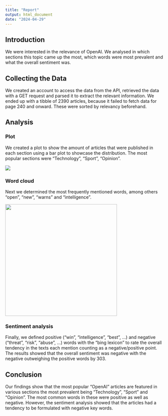```yaml
---
title: "Report"
output: html_document
date: "2024-04-29"
---
```


## Introduction

We were interested in the relevance of OpenAI. We analysed in which sections this topic came up the most, which words were most prevalent and what the overall sentiment was.

## Collecting the Data

We created an account to access the data from the API, retrieved the data with a GET request and parsed it to extract the relevant information. We ended up with a tibble of 2390 articles, because it failed to fetch data for page 240 and onward. These were sorted by relevancy beforehand.

## Analysis 

### Plot 

We created a plot to show the amount of articles that were published in each section using a bar plot to showcase the distribution. The most popular sections were "Technology", "Sport", "Opinion".

![](images/Articles_by_Section-01.png)

### Word cloud

Next we determined the most frequently mentioned words, among others "open", "new", "warns" and "intelligence".

![](images/word_cloud.jpg){width="355"}

### Sentiment analysis

Finally, we defined positive ("win", "intelligence", "best", ...) and negative ("threat", "risk", "abuse", ...) words with the "bing lexicon" to rate the overall tendency in the texts each mention counting as a negative/positive point. The results showed that the overall sentiment was negative with the negative outweighing the positive words by 303.

## Conclusion

Our findings show that the most popular "OpenAI" articles are featured in various sections the most prevalent being "Technology", "Sport" and "Opinion". The most common words in these were positive as well as negative. However, the sentiment analysis showed that the articles had a tendency to be formulated with negative key words.
